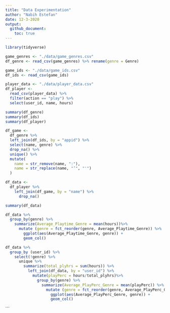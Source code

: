 ```yaml
---
title: "Data Experimentation"
author: "Nabih Estefan"
date: 12-3-2020
output:
  github_document:
    toc: true
---
```


```r
library(tidyverse)
```

```r
game_genres <- "./data/game_genres.csv"
df_genre <- read_csv(game_genres) %>% rename(genre = Genre)

game_ids <- "./data/game_ids.csv"
df_ids <- read_csv(game_ids)

player_data <- "./data/player_data.csv"
df_player <- 
  read_csv(player_data) %>% 
  filter(action == "play") %>% 
  select(user_id, name, hours)
```

```r
summary(df_genre)
summary(df_ids)
summary(df_player)
```
```r
df_game <-
  df_genre %>% 
  left_join(df_ids, by = "appid") %>% 
  select(name, genre) %>% 
  drop_na() %>% 
  unique() %>% 
  mutate(
    name = str_remove(name, ":"),
    name = str_replace(name, "’", "'")
  )

df_data <-
  df_player %>% 
    left_join(df_game, by = "name") %>% 
      drop_na()

summary(df_data)
```

```r
df_data %>% 
  group_by(genre) %>% 
    summarize(Average_Playtime_Genre = mean(hours))%>% 
      mutate (genre = fct_reorder(genre, Average_Playtime_Genre)) %>% 
        ggplot(aes(Average_Playtime_Genre, genre)) +
        geom_col() 

df_data %>% 
  group_by (user_id) %>% 
    select(!genre) %>% 
      unique %>% 
        summarize(total_plyhrs = sum(hours)) %>% 
          left_join(df_data, by = "user_id") %>% 
            mutate(playPerc = hours/total_plyhrs)%>% 
              group_by(genre) %>% 
                summarize(Average_PlayPerc_Genre = mean(playPerc)) %>% 
                  mutate (genre = fct_reorder(genre, Average_PlayPerc_Genre)) %>% 
                    ggplot(aes(Average_PlayPerc_Genre, genre)) +
                    geom_col()
```
```

